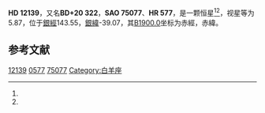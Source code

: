 {{Starbox begin
| name = HD 12139
}}
{{Starbox observe
| epoch = [[J2000.0|J2000.0]]
| constell = {{星座名待查}}<ref name=SIMBAD>{{cite web
 | url=http://simbad.u-strasbg.fr/simbad/sim-id?Ident=HR+577
 | title =Pulsating variable Star
 | publisher=Centre de Données astronomiques de Strasbourg
 | work=SIMBAD
 | accessdate=2012-07-13}}</ref><ref name=DATA>{{cite web
 | url=http://vizier.u-strasbg.fr/viz-bin/VizieR-5?-out.add=.&-source=5050&-corr=PK=HR&-out.max=9999&HR=577
 | title=VizieR Detailed Page
 | accessdate=2012-07-13
 | archive-date=2016-03-04
 | archive-url=https://web.archive.org/web/20160304212258/http://vizier.u-strasbg.fr/viz-bin/VizieR-5?-out.add=.&-source=5050&-corr=PK=HR&-out.max=9999&HR=577
 | dead-url=no
 }}</ref>
| 星官 = 
| ra = {{RA|1|59|35.7}}<ref name=SIMBAD /><ref name=DATA />
| dec = {{DEC|+21|3|30}}<ref name=SIMBAD /><ref name=DATA />
| appmag_v = 5.87<ref name=SIMBAD /><ref name=DATA />
}}
{{Starbox character
| class = K0III-IV<ref name=SIMBAD /><ref name=DATA />
| b-v = 1.03<ref name=SIMBAD /><ref name=DATA />
| u-b = <ref name=SIMBAD /><ref name=DATA />
| r-i = <ref name=SIMBAD /><ref name=DATA />
| variable = 
}}
{{Starbox astrometry
| radial_v = 
| prop_mo_ra = -2
| parallax = 
| p_error = 
}}
{{Starbox catalog
| names =BD+20 322，[[SAO星表|SAO]] 75077，[[HD星表|HD]] 12139，[[HR星表|HR]] 577}}
{{Starbox reference |Simbad=HR+577}}
{{Starbox end}}

'''HD 12139'''，又名'''BD+20 322'''，'''SAO 75077'''、'''HR 577'''，是一颗恒星<ref name=SIMBAD /><ref name=DATA />，视星等为5.87，位于[[銀道座標系|銀經]]143.55，[[銀道座標系|銀緯]]-39.07，其[[B1900.0|B1900.0]]坐标为赤經{{RA|1|54|2.5}}，赤緯{{DEC|+20|-39.07|22}}。

== 参考文献 ==
{{reflist}}

{{star-stub}}

[[Category:HD和HDE天體|12139]]
[[Category:HR天體|0577]]
[[Category:SAO天體|75077]]
[[Category:白羊座|Category:白羊座]]